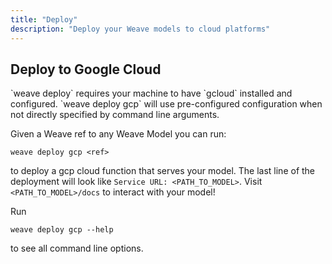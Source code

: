 ```yaml
---
title: "Deploy"
description: "Deploy your Weave models to cloud platforms"
---
```


## Deploy to Google Cloud

<Note>
`weave deploy` requires your machine to have `gcloud` installed and configured. `weave deploy gcp` will use pre-configured configuration when not directly specified by command line arguments.
</Note>

Given a Weave ref to any Weave Model you can run:

```
weave deploy gcp <ref>
```

to deploy a gcp cloud function that serves your model. The last line of the deployment will look like `Service URL: <PATH_TO_MODEL>`. Visit `<PATH_TO_MODEL>/docs` to interact with your model!

Run

```
weave deploy gcp --help
```

to see all command line options.
